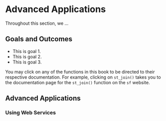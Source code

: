 # Advanced Applications {#sec-advanced_applications}



Throughout this section, we ...



## Goals and Outcomes

* This is goal 1.
* This is goal 2.
* This is goal 3.

:::{.callout-note}
You may click on any of the functions in this book to be directed to their respective documentation. For example, clicking on `st_join()` takes you to the documentation page for the `st_join()` function on the `sf` website.
:::

## Advanced Applications

### Using Web Services
